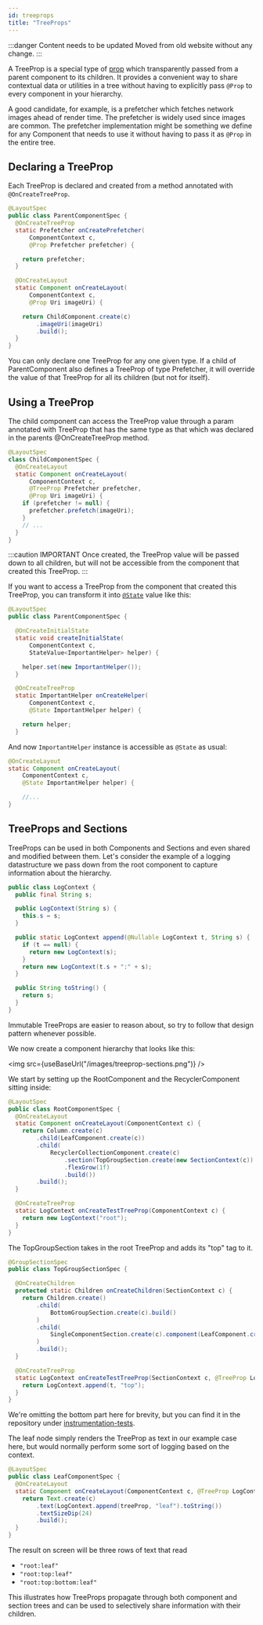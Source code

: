 ```yaml
---
id: treeprops
title: "TreeProps"
---
```


:::danger Content needs to be updated
Moved from old website without any change.
:::


A TreeProp is a special type of [prop](/docs/props) which transparently passed
from a parent component to its children. It provides a convenient way to share
contextual data or utilities in a tree without having to explicitly pass `@Prop`
to every component in your hierarchy.

A good candidate, for example, is a prefetcher which fetches network images
ahead of render time. The prefetcher is widely used since images are common. The
prefetcher implementation might be something we define for any Component that
needs to use it without having to pass it as `@Prop` in the entire tree.

## Declaring a TreeProp

Each TreeProp is declared and created from a method annotated with `@OnCreateTreeProp`.

```java
@LayoutSpec
public class ParentComponentSpec {
  @OnCreateTreeProp
  static Prefetcher onCreatePrefetcher(
      ComponentContext c,
      @Prop Prefetcher prefetcher) {

    return prefetcher;
  }

  @OnCreateLayout
  static Component onCreateLayout(
      ComponentContext c,
      @Prop Uri imageUri) {

    return ChildComponent.create(c)
        .imageUri(imageUri)
        .build();
  }
}
```

You can only declare one TreeProp for any one given type. If a child of ParentComponent also defines a TreeProp of type Prefetcher, it will override the value of that TreeProp for all its children (but not for itself).

## Using a TreeProp

The child component can access the TreeProp value through a param annotated with TreeProp that has the same type as that which was declared in the parents @OnCreateTreeProp method.

``` java
@LayoutSpec
class ChildComponentSpec {
  @OnCreateLayout
  static Component onCreateLayout(
      ComponentContext c,
      @TreeProp Prefetcher prefetcher,
      @Prop Uri imageUri) {
    if (prefetcher != null) {
      prefetcher.prefetch(imageUri);
    }
    // ...
  }
}
```

:::caution IMPORTANT
Once created, the TreeProp value will be passed down to all children, but will not be accessible from the component that created this TreeProp.
:::

If you want to access a TreeProp from the component that created this TreeProp, you can transform it into [`@State`](/docs/mainconcepts/coordinate-state-actions/state-overview) value like this:

```java
@LayoutSpec
public class ParentComponentSpec {

  @OnCreateInitialState
  static void createInitialState(
      ComponentContext c,
      StateValue<ImportantHelper> helper) {

    helper.set(new ImportantHelper());
  }

  @OnCreateTreeProp
  static ImportantHelper onCreateHelper(
      ComponentContext c,
      @State ImportantHelper helper) {

    return helper;
  }
```

And now `ImportantHelper` instance is accessible as `@State` as usual:

```java
@OnCreateLayout
static Component onCreateLayout(
    ComponentContext c,
    @State ImportantHelper helper) {

	//...
}
```

## TreeProps and Sections

TreeProps can be used in both Components and Sections and even shared and
modified between them. Let's consider the example of a logging datastructure we
pass down from the root component to capture information about the hierarchy.

```java
public class LogContext {
  public final String s;

  public LogContext(String s) {
    this.s = s;
  }

  public static LogContext append(@Nullable LogContext t, String s) {
    if (t == null) {
      return new LogContext(s);
    }
    return new LogContext(t.s + ":" + s);
  }

  public String toString() {
    return s;
  }
}

```

Immutable TreeProps are easier to reason about, so try to follow that design
pattern whenever possible.

We now create a component hierarchy that looks like this:

<img src={useBaseUrl("/images/treeprop-sections.png")} />

We start by setting up the RootComponent and the RecyclerComponent sitting
inside:

```java
@LayoutSpec
public class RootComponentSpec {
  @OnCreateLayout
  static Component onCreateLayout(ComponentContext c) {
    return Column.create(c)
        .child(LeafComponent.create(c))
        .child(
            RecyclerCollectionComponent.create(c)
                .section(TopGroupSection.create(new SectionContext(c)).build())
                .flexGrow(1f)
                .build())
        .build();
  }

  @OnCreateTreeProp
  static LogContext onCreateTestTreeProp(ComponentContext c) {
    return new LogContext("root");
  }
}
```

The TopGroupSection takes in the root TreeProp and adds its "top" tag to it.

```java
@GroupSectionSpec
public class TopGroupSectionSpec {

  @OnCreateChildren
  protected static Children onCreateChildren(SectionContext c) {
    return Children.create()
        .child(
            BottomGroupSection.create(c).build()
        )
        .child(
            SingleComponentSection.create(c).component(LeafComponent.create(c))
        )
        .build();
  }

  @OnCreateTreeProp
  static LogContext onCreateTestTreeProp(SectionContext c, @TreeProp LogContext t) {
    return LogContext.append(t, "top");
  }
}
```

We're omitting the bottom part here for brevity, but you can find it in the
repository under [instrumentation-tests](https://github.com/facebook/litho/tree/master/litho-instrumentation-tests/src/main/java/com/facebook/litho/sections/treeprops).

The leaf node simply renders the TreeProp as text in our example case here, but
would normally perform some sort of logging based on the context.

```java
@LayoutSpec
public class LeafComponentSpec {
  @OnCreateLayout
  static Component onCreateLayout(ComponentContext c, @TreeProp LogContext treeProp) {
    return Text.create(c)
        .text(LogContext.append(treeProp, "leaf").toString())
        .textSizeDip(24)
        .build();
  }
}
```

The result on screen will be three rows of text that read

- `"root:leaf"`
- `"root:top:leaf"`
- `"root:top:bottom:leaf"`

This illustrates how TreeProps propagate through both component and section
trees and can be used to selectively share information with their children.
